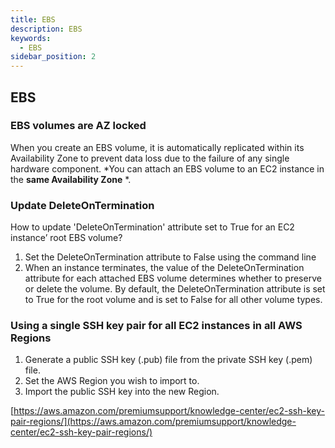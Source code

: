 ```yaml
---
title: EBS
description: EBS
keywords:
  - EBS
sidebar_position: 2
---
```


## EBS

### EBS volumes are AZ locked
When you create an EBS volume, it is automatically replicated within its Availability Zone to prevent data loss due to the failure of any single hardware component. *You can attach an EBS volume to an EC2 instance in the **same Availability Zone** *.

### Update DeleteOnTermination

How to update 'DeleteOnTermination' attribute set to True for an EC2 instance’ root EBS volume?

1. Set the DeleteOnTermination attribute to False using the command line
2. When an instance terminates, the value of the DeleteOnTermination attribute for each attached EBS volume determines whether to preserve or delete the volume. By default, the DeleteOnTermination attribute is set to True for the root volume and is set to False for all other volume types.

### Using a single SSH key pair for all EC2 instances in all AWS Regions

1. Generate a public SSH key (.pub) file from the private SSH key (.pem) file.
2. Set the AWS Region you wish to import to.
3. Import the public SSH key into the new Region.

[https://aws.amazon.com/premiumsupport/knowledge-center/ec2-ssh-key-pair-regions/](https://aws.amazon.com/premiumsupport/knowledge-center/ec2-ssh-key-pair-regions/)



